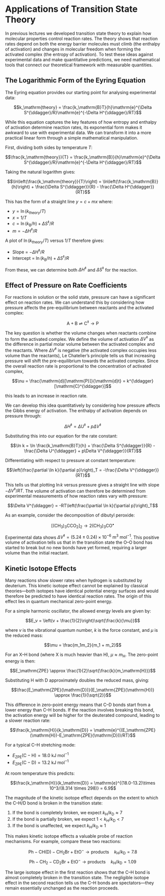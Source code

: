 # Applications of Transition State Theory {#lecture9}

In previous lectures we developed transition state theory to explain how molecular properties control reaction rates. The theory shows that reaction rates depend on both the energy barrier molecules must climb (the enthalpy of activation) and changes in molecular freedom when forming the activated complex (the entropy of activation). To test these ideas against experimental data and make quantitative predictions, we need mathematical tools that connect our theoretical framework with measurable quantities.

## The Logarithmic Form of the Eyring Equation

The Eyring equation provides our starting point for analysing experimental data:

$$k_\mathrm{theory} = \frac{k_\mathrm{B}T}{h}\mathrm{e}^{\Delta S^{\ddagger}/R}\mathrm{e}^{-\Delta H^{\ddagger}/RT}$$

While this equation captures the key features of how entropy and enthalpy of activation determine reaction rates, its exponential form makes it awkward to use with experimental data. We can transform it into a more practical linear form through a simple mathematical manipulation.

First, dividing both sides by temperature $T$:

$$\frac{k_\mathrm{theory}}{T} = \frac{k_\mathrm{B}}{h}\mathrm{e}^{\Delta S^{\ddagger}/R}\mathrm{e}^{-\Delta H^{\ddagger}/RT}$$

Taking the natural logarithm gives:

$$\ln\left(\frac{k_\mathrm{theory}}{T}\right) = \ln\left(\frac{k_\mathrm{B}}{h}\right) + \frac{\Delta S^{\ddagger}}{R} - \frac{\Delta H^{\ddagger}}{RT}$$

This has the form of a straight line $y = c + mx$ where:

- $y = \ln(k_\mathrm{theory}/T)$
- $x = 1/T$
- $c = \ln(k_\mathrm{B}/h) + \Delta S^{\ddagger}/R$
- $m = -\Delta H^{\ddagger}/R$

A plot of $\ln(k_\mathrm{theory}/T)$ versus $1/T$ therefore gives:

- Slope = $-\Delta H^{\ddagger}/R$
- Intercept = $\ln(k_\mathrm{B}/h) + \Delta S^{\ddagger}/R$

From these, we can determine both $\Delta H^{\ddagger}$ and $\Delta S^{\ddagger}$ for the reaction.

## Effect of Pressure on Rate Coefficients

For reactions in solution or the solid state, pressure can have a significant effect on reaction rates. We can understand this by considering how pressure affects the pre-equilibrium between reactants and the activated complex:

$$\mathrm{A} + \mathrm{B} \rightleftharpoons \mathrm{C}^{\ddagger} \longrightarrow \mathrm{P}$$

The key question is whether the volume changes when reactants combine to form the activated complex. We define the volume of activation $\Delta V^{\ddagger}$ as the difference in partial molar volume between the activated complex and the reactants. Where $\Delta V^{\ddagger}$ is negative (the activated complex occupies less volume than the reactants), Le Chatelier's principle tells us that increasing pressure will shift the pre-equilibrium towards the activated complex. Since the overall reaction rate is proportional to the concentration of activated complex,

$$\nu = \frac{\mathrm{d}[\mathrm{P}]}{\mathrm{d}t} = k^{\ddagger}[\mathrm{C}^{\ddagger}]$$

this leads to an increase in reaction rate.

We can develop this idea quantitatively by considering how pressure affects the Gibbs energy of activation. The enthalpy of activation depends on pressure through:

$$\Delta H^{\ddagger} = \Delta U^{\ddagger} + p\Delta V^{\ddagger}$$

Substituting this into our equation for the rate constant:

$$\ln k = \ln \frac{k_\mathrm{B}T}{h} + \frac{\Delta S^{\ddagger}}{R} - \frac{\Delta U^{\ddagger} + p\Delta V^{\ddagger}}{RT}$$

Differentiating with respect to pressure at constant temperature:

$$\left(\frac{\partial \ln k}{\partial p}\right)_T = -\frac{\Delta V^{\ddagger}}{RT}$$

This tells us that plotting $\ln k$ versus pressure gives a straight line with slope $-\Delta V^{\ddagger}/RT$. The volume of activation can therefore be determined from experimental measurements of how reaction rates vary with pressure:

$$\Delta V^{\ddagger} = -RT\left(\frac{\partial \ln k}{\partial p}\right)_T$$

As an example, consider the decomposition of dibutyl peroxide:

$$[(\mathrm{CH}_3)_3\mathrm{CCO}_2]_2 \longrightarrow 2(\mathrm{CH}_3)_3\mathrm{CO}^\bullet$$

Experimental data shows $\Delta V^{\ddagger} = (5.24 \pm 0.24) \times 10^{-6}~\mathrm{m^3~mol^{-1}}$. This positive volume of activation tells us that in the transition state the O–O bond has started to break but no new bonds have yet formed, requiring a larger volume than the initial reactant.

## Kinetic Isotope Effects

Many reactions show slower rates when hydrogen is substituted by deuterium. This kinetic isotope effect cannot be explained by classical theories—both isotopes have identical potential energy surfaces and would therefore be predicted to have identical reaction rates. The origin of this effect lies in quantum mechanical zero-point energy.

For a simple harmonic oscillator, the allowed energy levels are given by:

$$E_v = \left(v + \frac{1}{2}\right)\sqrt{\frac{k}{\mu}}$$

where $v$ is the vibrational quantum number, $k$ is the force constant, and $\mu$ is the reduced mass:

$$\mu = \frac{m_1m_2}{m_1 + m_2}$$

For an X–H bond (where X is much heavier than H), $\mu \approx m_\mathrm{H}$. The zero-point energy is then:

$$E_\mathrm{ZPE} \approx \frac{1}{2}\sqrt{\frac{k}{m_\mathrm{H}}}$$

Substituting H with D approximately doubles the reduced mass, giving:

$$\frac{E_\mathrm{ZPE}(\mathrm{D})}{E_\mathrm{ZPE}(\mathrm{H})} \approx \frac{1}{\sqrt{2}}$$

This difference in zero-point energy means that C–D bonds start from a lower energy than C–H bonds. If the reaction involves breaking this bond, the activation energy will be higher for the deuterated compound, leading to a slower reaction rate:

$$\frac{k_\mathrm{H}}{k_\mathrm{D}} = \mathrm{e}^{(E_\mathrm{ZPE}(\mathrm{H})-E_\mathrm{ZPE}(\mathrm{D}))/RT}$$

For a typical C–H stretching mode:

- $E_\mathrm{ZPE}(\mathrm{C-H}) = 18.0~\mathrm{kJ~mol^{-1}}$
- $E_\mathrm{ZPE}(\mathrm{C-D}) = 13.2~\mathrm{kJ~mol^{-1}}$

At room temperature this predicts:

$$\frac{k_\mathrm{H}}{k_\mathrm{D}} = \mathrm{e}^{(18.0-13.2)\times 10^3/(8.314 \times 298)} = 6.9$$

The magnitude of the kinetic isotope effect depends on the extent to which the C–H/D bond is broken in the transition state:

1. If the bond is completely broken, we expect $k_\mathrm{H}/k_\mathrm{D} \approx 7$
2. If the bond is partially broken, we expect $1 < k_\mathrm{H}/k_\mathrm{D} < 7$
3. If the bond is unaffected, we expect $k_\mathrm{H}/k_\mathrm{D} \approx 1$

This makes kinetic isotope effects a valuable probe of reaction mechanisms. For example, compare these two reactions:

$$\mathrm{Ph-CH(D)-CH_2Br + EtO^-} \longrightarrow \mathrm{products} \quad k_\mathrm{H}/k_\mathrm{D} = 7.8$$
$$\mathrm{Ph-CH_2-CD_2Br + EtO^-} \longrightarrow \mathrm{products} \quad k_\mathrm{H}/k_\mathrm{D} = 1.09$$

The large isotope effect in the first reaction shows that the C–H bond is almost completely broken in the transition state. The negligible isotope effect in the second reaction tells us the C–H bonds are spectators—they remain essentially unchanged as the reaction proceeds.
